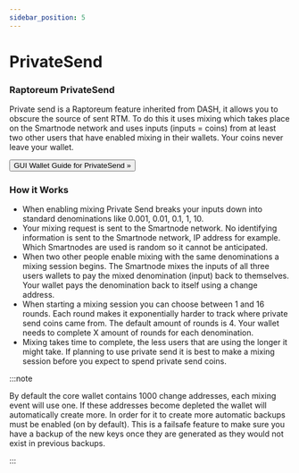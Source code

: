 ```yaml
---
sidebar_position: 5
---
```


# PrivateSend

### Raptoreum PrivateSend

Private send is a Raptoreum feature inherited from DASH, it allows you to obscure the source of sent RTM. To do this it uses mixing which takes place on the Smartnode network and uses inputs (inputs = coins) from at least two other users that have enabled mixing in their wallets. Your coins never leave your wallet.

<Link to="/docs/wallet/gui-wallet/guiwalletguide/privatesend">
<button class="button button--block button--primary">GUI Wallet Guide for PrivateSend »</button>
</Link>

### How it Works

- When enabling mixing Private Send breaks your inputs down into standard denominations like 0.001, 0.01, 0.1, 1, 10.
- Your mixing request is sent to the Smartnode network. No identifying information is sent to the Smartnode network, IP address for example. Which Smartnodes are used is random so it cannot be anticipated.
- When two other people enable mixing with the same denominations a mixing session begins. The Smartnode mixes the inputs of all three users wallets to pay the mixed denomination (input) back to themselves. Your wallet pays the denomination back to itself using a change address.
- When starting a mixing session you can choose between 1 and 16 rounds. Each round makes it exponentially harder to track where private send coins came from. The default amount of rounds is 4. Your wallet needs to complete X amount of rounds for each denomination.
- Mixing takes time to complete, the less users that are using the longer it might take. If planning to use private send it is best to make a mixing session before you expect to spend private send coins.

:::note

By default the core wallet contains 1000 change addresses, each mixing event will use one. If these addresses become depleted the wallet will automatically create more. In order for it to create more automatic backups must be enabled (on by default). This is a failsafe feature to make sure you have a backup of the new keys once they are generated as they would not exist in previous backups.

:::
